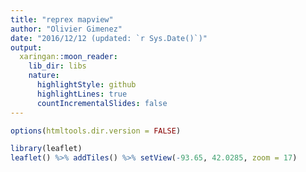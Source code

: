 ```yaml
---
title: "reprex mapview"
author: "Olivier Gimenez"
date: "2016/12/12 (updated: `r Sys.Date()`)"
output:
  xaringan::moon_reader:
    lib_dir: libs
    nature:
      highlightStyle: github
      highlightLines: true
      countIncrementalSlides: false
---
```



```r
options(htmltools.dir.version = FALSE)
```

```r
library(leaflet)
leaflet() %>% addTiles() %>% setView(-93.65, 42.0285, zoom = 17)
```


<!-- , eval=require('leaflet') -->